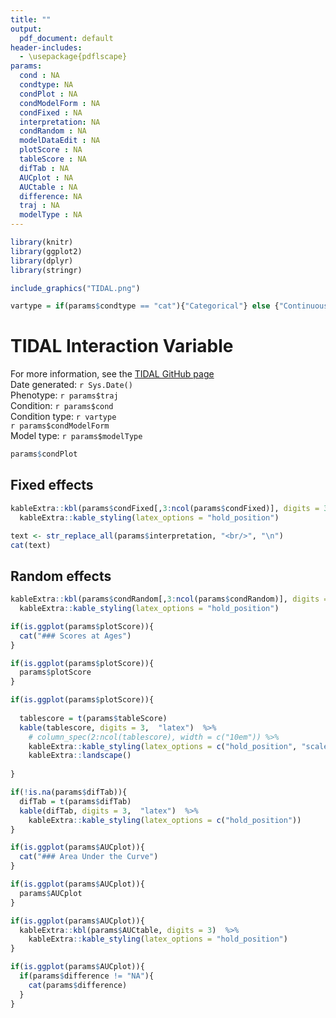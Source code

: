 ```yaml
---
title: ""
output:
  pdf_document: default
header-includes:
  - \usepackage{pdflscape}
params:
  cond : NA
  condtype: NA
  condPlot : NA
  condModelForm : NA
  condFixed : NA
  interpretation: NA
  condRandom : NA
  modelDataEdit : NA
  plotScore : NA
  tableScore : NA
  difTab : NA
  AUCplot : NA
  AUCtable : NA
  difference: NA
  traj : NA
  modelType : NA
---
```

  
  
``` r
library(knitr)
library(ggplot2)
library(dplyr)
library(stringr)

include_graphics("TIDAL.png")
```

``` r
vartype = if(params$condtype == "cat"){"Categorical"} else {"Continuous"}
```


# TIDAL Interaction Variable

For more information, see the [TIDAL GitHub page](https://github.com/AmeliaES/TIDAL)  
Date generated: `r Sys.Date()`  
Phenotype: `r params$traj`  
Condition: `r params$cond`  
Condition type: `r vartype`  
`r params$condModelForm`   
Model type: `r params$modelType`  


``` r

params$condPlot

```

## Fixed effects

```r
kableExtra::kbl(params$condFixed[,3:ncol(params$condFixed)], digits = 3)  %>%
  kableExtra::kable_styling(latex_options = "hold_position")
```

```r
text <- str_replace_all(params$interpretation, "<br/>", "\n")
cat(text)
```

## Random effects

```r
kableExtra::kbl(params$condRandom[,3:ncol(params$condRandom)], digits = 3)  %>%
  kableExtra::kable_styling(latex_options = "hold_position")
```


```r
if(is.ggplot(params$plotScore)){
  cat("### Scores at Ages")
}
```

```r
if(is.ggplot(params$plotScore)){
  params$plotScore
}
```

```r
if(is.ggplot(params$plotScore)){
  
  tablescore = t(params$tableScore)
  kable(tablescore, digits = 3,  "latex")  %>%
    # column_spec(2:ncol(tablescore), width = c("10em")) %>%
    kableExtra::kable_styling(latex_options = c("hold_position", "scale_down")) %>%
    kableExtra::landscape() 
  
}
```


```r
if(!is.na(params$difTab)){
  difTab = t(params$difTab)
  kable(difTab, digits = 3,  "latex")  %>%
    kableExtra::kable_styling(latex_options = c("hold_position"))
}
```


``` r
if(is.ggplot(params$AUCplot)){
  cat("### Area Under the Curve")
}
```

```r
if(is.ggplot(params$AUCplot)){
  params$AUCplot
}
```


```r
if(is.ggplot(params$AUCplot)){
  kableExtra::kbl(params$AUCtable, digits = 3)  %>%
    kableExtra::kable_styling(latex_options = "hold_position")
}
```

```r
if(is.ggplot(params$AUCplot)){
  if(params$difference != "NA"){
    cat(params$difference)
  }
}
```

